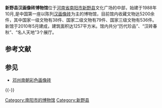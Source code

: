 '''新野县汉画像砖博物馆'''位于[[河南省|河南省]][[南阳市|南阳市]][[新野县|新野县]]文化广场的中部，始建于1988年10月,是中国第一座以陈列[[汉画像砖|汉画像砖]]为主的博物馆，目前馆内收藏文物达5200余件，其中国家一级文物有38件、国家二级文物有79件、国家三级文物有536件。新馆于2010年5月建成，建筑面积达1257平方米。馆内共分“历代珍品”、“汉砖春秋”、“名人天地”3个展厅。

== 参考文献 ==
{{Reflist}}

== 参见 ==
{{Portal box|中国文化遗产|河南}}
* [[邓州南朝彩色画像砖|邓州南朝彩色画像砖]]

{{-}}
{{南阳市旅游资源列表}}

[[Category:南阳市的博物馆|Category:南阳市的博物馆]]
[[Category:新野县|Category:新野县]]